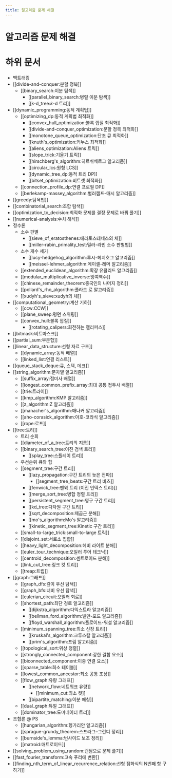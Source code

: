 ```yaml
---
title: 알고리즘 문제 해결
---
```

# 알고리즘 문제 해결

# 하위 문서

* 백트래킹
* [[divide-and-conquer:분할 정복]]
  * [[binary_search:이분 탐색]]
    * [[parallel_binary_search:병렬 이분 탐색]]
    * [[k-d_tree:_k_-d 트리]]
* [[dynamic_programming:동적 계획법]]
  * [[optimizing_dp:동적 계획법 최적화]]
    * [[convex_hull_optimization:볼록 껍질 최적화]]
    * [[divide-and-conquer_optimization:분할 정복 최적화]]
    * [[monotone_queue_optimization:단조 큐 최적화]]
    * [[knuth's_optimization:커누스 최적화]]
    * [[aliens_optimization:Aliens 트릭]]
    * [[slope_trick:기울기 트릭]]
    * [[hirschberg's_algorithm:히르쉬베르그 알고리즘]]
    * [[circular_lcs:원형 LCS]]
    * [[dynamic_tree_dp:동적 트리 DP]]
    * [[bitset_optimization:비트셋 최적화]]
  * [[connection_profile_dp:연결 프로필 DP]]
  * [[berlekamp-massey_algorithm:벌러캠프-매시 알고리즘]]
* [[greedy:탐욕법]]
* [[combinatorial_search:조합 탐색]]
* [[optimization_to_decision:최적화 문제를 결정 문제로 바꿔 풀기]]
* [[numerical-analysis:수치 해석]]
* 정수론
  * 소수 판별
    * [[sieve_of_eratosthenes:에라토스테네스의 체]]
    * [[miller-rabin_primality_test:밀러-라빈 소수 판별법]]
  * 소수 개수 세기
    * [[lucy-hedgehog_algorithm:루시-헤지호그 알고리즘]]
    * [[meissel-lehmer_algorithm:메이셀-레머 알고리즘]]
  * [[extended_euclidean_algorithm:확장 유클리드 알고리즘]]
  * [[modular_multiplicative_inverse:잉여역수]]
  * [[chinese_remainder_theorem:중국인의 나머지 정리]]
  * [[pollard's_rho_algorithm:폴라드 로 알고리즘]]
  * [[xudyh's_sieve:xudyh의 체]]
* [[computational_geometry:계산 기하]]
  * [[ccw:CCW]]
  * [[plane_sweep:평면 스위핑]]
  * [[convex_hull:볼록 껍질]]
    * [[rotating_calipers:회전하는 캘리퍼스]]
* [[bitmask:비트마스크]]
* [[partial_sum:부분합]]
* [[linear_data_structure:선형 자료 구조]]
  * [[dynamic_array:동적 배열]]
  * [[linked_list:연결 리스트]]
* [[queue_stack_deque:큐, 스택, 데크]]
* [[string_algorithm:문자열 알고리즘]]
  * [[suffix_array:접미사 배열]]
  * [[longest_common_prefix_array:최대 공통 접두사 배열]]
  * [[trie:트라이]]
  * [[kmp_algorithm:KMP 알고리즘]]
  * [[z_algorithm:Z 알고리즘]]
  * [[manacher's_algorithm:매나커 알고리즘]]
  * [[aho-corasick_algorithm:아호-코라식 알고리즘]]
  * [[rope:로프]]
* [[tree:트리]]
  * 트리 순회
  * [[diameter_of_a_tree:트리의 지름]]
  * [[binary_search_tree:이진 검색 트리]]
    * [[splay_tree:스플레이 트리]]
  * 우선순위 큐와 힙
  * [[segment_tree:구간 트리]]
    * [[lazy_propagation:구간 트리의 늦은 전파]]
      * [[segment_tree_beats:구간 트리 비츠]]
    * [[fenwick_tree:펜윅 트리 (이진 인덱스 트리)]]
    * [[merge_sort_tree:병합 정렬 트리]]
    * [[persistent_segment_tree:영구 구간 트리]]
    * [[kd_tree:다차원 구간 트리]]
    * [[sqrt_decomposition:제곱근 분해]]
    * [[mo's_algorithm:Mo's 알고리즘]]
    * [[kinetic_segment_tree:Kinetic 구간 트리]]
  * [[small-to-large_trick:small-to-large 트릭]]
  * [[disjoint_set:서로소 집합]]
  * [[heavy_light_decomposition:헤비 라이트 분해]]
  * [[euler_tour_technique:오일러 투어 테크닉]]
  * [[centroid_decomposition:센트로이드 분해]]
  * [[link_cut_tree:링크 컷 트리]]
  * [[treap:트립]]
* [[graph:그래프]]
  * [[graph_dfs:깊이 우선 탐색]]
  * [[graph_bfs:너비 우선 탐색]]
  * [[eulerian_circuit:오일러 회로]]
  * [[shortest_path:최단 경로 알고리즘]]
    * [[dijkstra_algorithm:다익스트라 알고리즘]]
    * [[bellman_ford_algorithm:벨만-포드 알고리즘]]
    * [[floyd_warshall_algorithm:플로이드-워셜 알고리즘]]
  * [[minimum_spanning_tree:최소 신장 트리]]
    * [[kruskal's_algorithm:크루스칼 알고리즘]]
    * [[prim's_algorithm:프림 알고리즘]]
  * [[topological_sort:위상 정렬]]
  * [[strongly_connected_component:강한 결합 요소]]
  * [[biconnected_component:이중 연결 요소]]
  * [[sparse_table:희소 테이블]]
  * [[lowest_common_ancestor:최소 공통 조상]]
  * [[flow_graph:유량 그래프]]
    * [[network_flow:네트워크 유량]]
      * [[minimum_cut:최소 컷]]
    * [[bipartite_matching:이분 매칭]]
  * [[dual_graph:듀얼 그래프]]
  * [[dominator_tree:도미네이터 트리]]
* 조합론 @ PS
  * [[hungarian_algorithm:헝가리안 알고리즘]]
  * [[sprague-grundy_theorem:스프라그–그런디 정리]]
  * [[burnside's_lemma:번사이드 보조 정리]]
  * [[matroid:매트로이드]]
* [[solving_problem_using_random:랜덤으로 문제 풀기]]
* [[fast_fourier_transform:고속 푸리에 변환]]
* [[finding_nth_term_of_linear_recurrence_relation:선형 점화식의 N번째 항 구하기]]